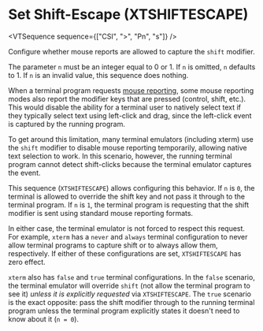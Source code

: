 
# Set Shift-Escape (XTSHIFTESCAPE)

<VTSequence sequence={["CSI", ">", "Pn", "s"]} />

Configure whether mouse reports are allowed to capture the `shift` modifier.

The parameter `n` must be an integer equal to 0 or 1. If `n` is omitted,
`n` defaults to 1. If `n` is an invalid value, this sequence does nothing.

When a terminal program requests [mouse reporting](#TODO), some mouse
reporting modes also report the modifier keys that are pressed (control, shift,
etc.). This would disable the ability for a terminal user to natively select
text if they typically select text using left-click and drag, since the
left-click event is captured by the running program.

To get around this limitation, many terminal emulators (including xterm)
use the `shift` modifier to disable mouse reporting temporarily, allowing
native text selection to work. In this scenario, however, the running
terminal program cannot detect shift-clicks because the terminal emulator
captures the event.

This sequence (`XTSHIFTESCAPE`) allows configuring this behavior. If
`n` is `0`, the terminal is allowed to override the shift key and not pass
it through to the terminal program. If `n` is `1`, the terminal program
is requesting that the shift modifier is sent using standard mouse
reporting formats.

In either case, the terminal emulator is not forced to respect this request.
For example, `xterm` has a `never` and `always` terminal configuration
to never allow terminal programs to capture shift or to always allow them,
respectively. If either of these configurations are set, `XTSHIFTESCAPE`
has zero effect.

`xterm` also has `false` and `true` terminal configurations. In the `false`
scenario, the terminal emulator will override `shift` (not allow the terminal
program to see it) _unless it is explicitly requested_ via `XTSHIFTESCAPE`.
The `true` scenario is the exact opposite: pass the shift modifier through
to the running terminal program unless the terminal program explicitly states
it doesn't need to know about it (`n = 0`).
